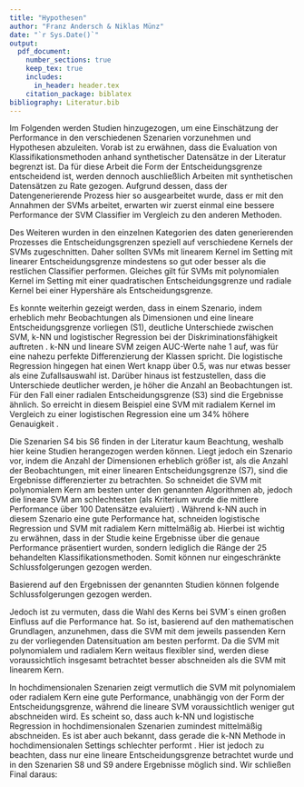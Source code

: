 ```yaml
---
title: "Hypothesen"
author: "Franz Andersch & Niklas Münz"
date: "`r Sys.Date()`"
output: 
  pdf_document:
    number_sections: true
    keep_tex: true
    includes:
      in_header: header.tex
    citation_package: biblatex
bibliography: Literatur.bib
---
```

Im Folgenden werden Studien hinzugezogen, um eine Einschätzung der Performance in den verschiedenen Szenarien vorzunehmen und Hypothesen abzuleiten. Vorab ist zu erwähnen, dass die Evaluation von Klassifikationsmethoden anhand synthetischer Datensätze in der Literatur begrenzt ist. Da für diese Arbeit die Form der Entscheidungsgrenze entscheidend ist, werden dennoch auschließlich Arbeiten mit synthetischen Datensätzen zu Rate gezogen.\newline
Aufgrund dessen, dass der Datengenerierende Prozess hier so ausgearbeitet wurde, dass er mit den Annahmen der SVMs arbeitet, erwarten wir zuerst einmal eine bessere Performance der SVM Classifier im Vergleich zu den anderen Methoden.

\begin{minipage}{0.9\linewidth}
\begin{itemize}[leftmargin=0.1\linewidth]
\item[\textbf{H1:}] Die SVM Classifier Performen über alle Datensituationen im Durchschnitt besser als die anderen Classifier
\end{itemize}
\end{minipage}
Des Weiteren wurden in den einzelnen Kategorien des daten generierenden Prozesses die Entscheidungsgrenzen speziell auf verschiedene Kernels der SVMs zugeschnitten. Daher sollten SVMs mit linearem Kernel im Setting mit linearer Entscheidungsgrenze mindestens so gut oder besser als die restlichen Classifier performen. Gleiches gilt für SVMs mit polynomialen Kernel im Setting mit einer quadratischen Entscheidungsgrenze und radiale Kernel bei einer Hypershäre als Entscheidungsgrenze.
\begin{minipage}{0.9\linewidth}
\begin{itemize}[leftmargin=0.1\linewidth]
\item[\textbf{H2:}] Die SVM Classifier mit dem Kernel, der für die jeweiligen DGP zugeschnitten ist sollten mindestens genauso gut oder besser Performen als die restlichen Classifier
\end{itemize}
\end{minipage}
Es konnte weiterhin gezeigt werden, dass in einem Szenario, indem erheblich mehr Beobachtungen als Dimensionen und eine lineare Entscheidungsgrenze vorliegen (S1), deutliche Unterschiede zwischen SVM, k-NN und logistischer Regression bei der Diskriminationsfähigkeit auftreten \parencite{entezari-malekiComparisonClassificationMethods2009}. k-NN und lineare SVM zeigen AUC-Werte nahe 1 auf, was für eine nahezu perfekte Differenzierung der Klassen spricht. Die logistische Regression hingegen hat einen Wert knapp über 0.5, was nur etwas besser als eine Zufallsauswahl ist. Darüber hinaus ist festzustellen, dass die Unterschiede deutlicher werden, je höher die Anzahl an Beobachtungen ist.\newline
Für den Fall einer radialen Entscheidungsgrenze (S3) sind die Ergebnisse ähnlich. So erreicht in diesem Beispiel eine SVM mit radialem Kernel im Vergleich zu einer logistischen Regression eine um 34% höhere Genauigkeit \parencite{faveroClassificationPerformanceEvaluation2022}.

Die Szenarien S4 bis S6 finden in der Literatur kaum Beachtung, weshalb hier keine Studien herangezogen werden können. Liegt jedoch ein Szenario vor, indem die Anzahl der Dimensionen erheblich größer ist, als die Anzahl der Beobachtungen, mit einer linearen Entscheidungsgrenze (S7), sind die Ergebnisse differenzierter zu betrachten. So schneidet die SVM mit polynomialem Kern am besten unter den genannten Algorithmen ab, jedoch die lineare SVM am schlechtesten (als Kriterium wurde die mittlere Performance über 100 Datensätze evaluiert) \parencite{scholzComparisonClassificationMethods2021}. Während k-NN auch in diesem Szenario eine gute Performance hat, schneiden logistische Regression und SVM mit radialem Kern mittelmäßig ab. Hierbei ist wichtig zu erwähnen, dass in der Studie keine Ergebnisse über die genaue Performance präsentiert wurden, sondern lediglich die Ränge der 25 behandelten Klassifikationsmethoden. Somit können nur eingeschränkte Schlussfolgerungen gezogen werden.

Basierend auf den Ergebnissen der genannten Studien können folgende Schlussfolgerungen gezogen werden. 

\begin{minipage}{0.9\linewidth}
\begin{itemize}[leftmargin=0.1\linewidth]
\item[\textbf{H3:}] In niedrigdimensionalen Szenarien performen k-NN und SVM´s besser als eine logistische Regression.
\end{itemize}
\end{minipage}
Jedoch ist zu vermuten, dass die Wahl des Kerns bei SVM´s einen großen Einfluss auf die Performance hat. So ist, basierend auf den mathematischen Grundlagen, anzunehmen, dass die SVM mit dem jeweils passenden Kern zu der vorliegenden Datensituation am besten performt. Da die SVM mit polynomialem und radialem Kern weitaus flexibler sind, werden diese voraussichtlich insgesamt betrachtet besser abschneiden als die SVM mit linearem Kern.\newline

In hochdimensionalen Szenarien  zeigt vermutlich die SVM mit polynomialem oder radialem Kern eine gute Performance, unabhängig von der Form der Entscheidungsgrenze, während die lineare SVM voraussichtlich weniger gut abschneiden wird. Es scheint so, dass auch k-NN und logistische Regression in hochdimensionalen Szenarien zumindest mittelmäßig abschneiden. Es ist aber auch bekannt, dass gerade die k-NN Methode in hochdimensionalen Settings schlechter performt \parencite{jamesIntroductionStatisticalLearning2021}. Hier ist jedoch zu beachten, dass nur eine lineare Entscheidungsgrenze betrachtet wurde und in den Szenarien S8 und S9 andere Ergebnisse möglich sind. Wir schließen Final daraus:

\begin{minipage}{0.9\linewidth}
\begin{itemize}[leftmargin=0.1\linewidth]
\item[\textbf{H4:}] In hochdimensionalen Settings performen v.a. SVMs mit radialen und polynomialen Kernel besser als die anderen Klassifikationsmethoden
\end{itemize}
\end{minipage}
